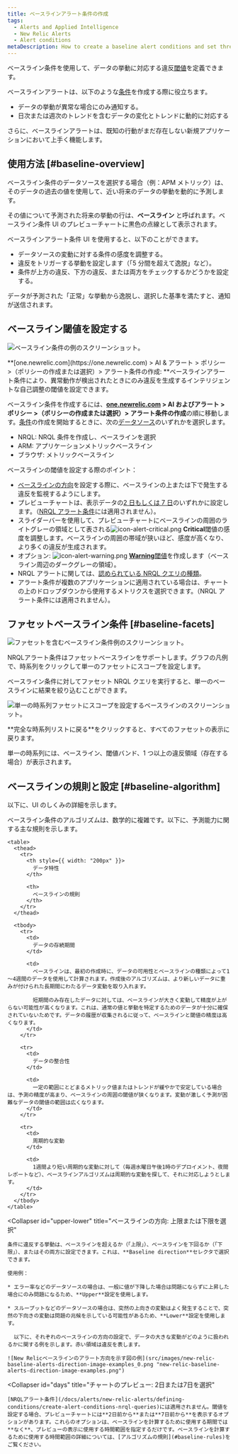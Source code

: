 ```yaml
---
title: ベースラインアラート条件の作成
tags:
  - Alerts and Applied Intelligence
  - New Relic Alerts
  - Alert conditions
metaDescription: How to create a baseline alert conditions and set thresholds that adjust to data patterns and fluctuations.
---
```


ベースライン条件を使用して、データの挙動に対応する違反[閾値](/docs/using-new-relic/welcome-new-relic/get-started/glossary#alert-threshold)を定義できます。

ベースラインアラートは、以下のような[条件](/docs/using-new-relic/welcome-new-relic/get-started/glossary#alert-condition)を作成する際に役立ちます。

- データの挙動が異常な場合にのみ通知する。
- 日次または週次のトレンドを含むデータの変化とトレンドに動的に対応する

さらに、ベースラインアラートは、既知の行動がまだ存在しない新規アプリケーションにおいて上手く機能します。

## 使用方法 [#baseline-overview]

ベースライン条件のデータソースを選択する場合（例：APM メトリック）は、そのデータの過去の値を使用して、近い将来のデータの挙動を動的に予測します。

その値について予測された将来の挙動の行は、**ベースライン** と呼ばれます。ベースライン条件 UI のプレビューチャートに黒色の点線として表示されます。

ベースラインアラート条件 UI を使用すると、以下のことができます。

- データソースの変動に対する条件の感度を調整する。
- 違反をトリガーする挙動を設定します（「5 分間を超えて逸脱」など）。
- 条件が上方の違反、下方の違反、または両方をチェックするかどうかを設定する。

データが予測された「正常」な挙動から逸脱し、選択した基準を満たすと、通知が送信されます。

## ベースライン閾値を設定する

![ベースライン条件の例のスクリーンショット。](src/images/new-relic-alerts-baseline-thresholds.png 'ベースライン条件の例。')

<figcaption>
  **[one.newrelic.com](https://one.newrelic.com) > AI & アラート > ポリシー
  >（ポリシーの作成または選択）> アラート条件の作成:
  **ベースラインアラート条件により、異常動作が検出されたときにのみ違反を生成するインテリジェントな自己調整の閾値を設定できます。
</figcaption>

ベースライン条件を作成するには、**[one.newrelic.com](https://one.newrelic.com) > AI およびアラート > ポリシー >（ポリシーの作成または選択）> アラート条件の作成**の順に移動します。[条件](/docs/alerts/new-relic-alerts/defining-conditions/define-alert-conditions#create-condition)の作成を開始するときに、次の[データソース](#availability)のいずれかを選択します。

- NRQL: NRQL 条件を作成し、ベースラインを選択
- ARM: アプリケーションメトリックベースライン
- ブラウザ: メトリックベースライン

ベースラインの閾値を設定する際のポイント：

- [ベースラインの方向](#upper-lower)を設定する際に、ベースラインの上または下で発生する違反を監視するようにします。
- プレビューチャートは、表示データの[2 日もしくは 7 日](#days)のいずれかに設定します。（[NRQL アラート条件](/docs/alerts/new-relic-alerts/defining-conditions/create-alert-conditions-nrql-queries)には適用されません）。
- スライダーバーを使用して、プレビューチャートにベースラインの周囲のライトグレーの領域として表される![icon-alert-critical.png](src/images/icon-alert-critical.png 'アラート v3: Criticalアラートアイコン') **Critical**閾値の感度を調整します。ベースラインの周囲の帯域が狭いほど、感度が高くなり、より多くの違反が生成されます。
- オプション: ![icon-alert-warning.png](src/images/icon-alert-warning.png 'アラート v3: Warningアラートアイコン') [**Warning**閾値](/docs/alerts/new-relic-alerts/defining-conditions/set-thresholds-alert-condition#threshold-levels)を作成します（ベースライン周辺のダークグレーの領域）。
- NRQL アラートに関しては、[認められている NRQL クエリの種類](/docs/alerts/new-relic-alerts/defining-conditions/create-alert-conditions-nrql-queries#threshold-types)。
- アラート条件が複数のアプリケーションに適用されている場合は、チャートの上のドロップダウンから使用するメトリクスを選択できます。（NRQL アラート条件には適用されません）。

## ファセットベースライン条件 [#baseline-facets]

![ファセットを含むベースライン条件例のスクリーンショット。](src/images/faceted-baseline-condition-query.png 'ファセットを含むベースライン条件の例。')

<figcaption>
  NRQLアラート条件はファセットベースラインをサポートします。グラフの凡例で、時系列をクリックして単一のファセットにスコープを設定します。
</figcaption>

ベースライン条件に対してファセット NRQL クエリを実行すると、単一のベースラインに結果を絞り込むことができます。

![単一の時系列ファセットにスコープを設定するベースラインのスクリーンショット。](src/images/baseline-one-facet.png '単一の時系列ファセットに絞り込まれたベースライン条件の例。')

<figcaption>
  **完全な時系列リストに戻る**をクリックすると、すべてのファセットの表示に戻ります。
</figcaption>

単一の時系列には、ベースライン、閾値バンド、1 つ以上の違反領域（存在する場合）が表示されます。

## ベースラインの規則と設定 [#baseline-algorithm]

以下に、UI のしくみの詳細を示します。

<CollapserGroup>
  <Collapser
    id="baseline-rules"
    title="ベースラインの作成に関する規則"
  >
    ベースライン条件のアルゴリズムは、数学的に複雑です。以下に、予測能力に関する主な規則を示します。

    <table>
      <thead>
        <tr>
          <th style={{ width: "200px" }}>
            データ特性
          </th>

          <th>
            ベースラインの規則
          </th>
        </tr>
      </thead>

      <tbody>
        <tr>
          <td>
            データの存続期間
          </td>

          <td>
            ベースラインは、最初の作成時に、データの可用性とベースラインの種類によって1～4週間のデータを使用して計算されます。作成後のアルゴリズムは、より新しいデータに重みが付けられた長期間にわたるデータ変動を取り入れます。

            短期間のみ存在したデータに対しては、ベースラインが大きく変動して精度が上がらない可能性が高くなります。これは、通常の値と挙動を特定するためのデータが十分に確保されていないためです。データの履歴が収集されるに従って、ベースラインと閾値の精度は高くなります。
          </td>
        </tr>

        <tr>
          <td>
            データの整合性
          </td>

          <td>
            一定の範囲にとどまるメトリック値またはトレンドが緩やかで安定している場合は、予測の精度が高まり、ベースラインの周囲の閾値が狭くなります。変動が激しく予測が困難なデータの閾値の範囲は広くなります。
          </td>
        </tr>

        <tr>
          <td>
            周期的な変動
          </td>

          <td>
            1週間より短い周期的な変動に対して（毎週水曜日午後1時のデプロイメント、夜間レポートなど）、ベースラインアルゴリズムは周期的な変動を探して、それに対応しようとします。
          </td>
        </tr>
      </tbody>
    </table>

  </Collapser>

  <Collapser
    id="upper-lower"
    title="ベースラインの方向: 上限または下限を選択"
  >
    条件に違反する挙動は、ベースラインを超えるか（「上限」）、ベースラインを下回るか（「下限」）、またはその両方に設定できます。これは、**Baseline direction**セレクタで選択できます。

    使用例：

    * エラー率などのデータソースの場合は、一般に値が下降した場合は問題にならずに上昇した場合にのみ問題になるため、**Upper**設定を使用します。

    * スループットなどのデータソースの場合は、突然の上向きの変動はよく発生することで、突然の下向きの変動は問題の兆候を示している可能性があるため、**Lower**設定を使用します。

      以下に、それぞれのベースラインの方向の設定で、データの大きな変動がどのように扱われるかに関する例を示します。赤い領域は違反を表します。

    ![New Relicベースラインのアラート方向を示す図の例](src/images/new-relic-baseline-alerts-direction-image-examples_0.png "new-relic-baseline-alerts-direction-image-examples.png")

  </Collapser>

  <Collapser
    id="days"
    title="チャートのプレビュー: 2日または7日を選択"
  >
    [NRQLアラート条件](/docs/alerts/new-relic-alerts/defining-conditions/create-alert-conditions-nrql-queries)には適用されません。閾値を設定する場合、プレビューチャートには**2日前から**または**7日前から**を表示するオプションがあります。これらのオプションは、ベースラインを計算するために使用する期間では**なく**、プレビューの表示に使用する時間範囲を指定するだけです。ベースラインを計算するために使用する時間範囲の詳細については、[アルゴリズムの規則](#baseline-rules)をご覧ください。
  </Collapser>
</CollapserGroup>

